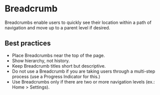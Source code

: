 
# Breadcrumb

Breadcrumbs enable users to quickly see their location within a path of navigation and move up to a parent level if desired.

## Best practices

- Place Breadcrumbs near the top of the page.
- Show hierarchy, not history.
- Keep Breadcrumb titles short but descriptive.
- Do not use a Breadcrumb if you are taking users through a multi-step process (use a Progress Indicator for this.)
- Use Breadcrumbs only if there are two or more navigation levels (ex.: Home > Settings).

<Demo src='pages/components/breadcrumb/breadcrumb' />
